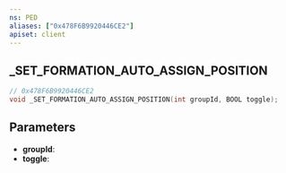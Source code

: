 ```yaml
---
ns: PED
aliases: ["0x478F6B9920446CE2"]
apiset: client
---
```

## _SET_FORMATION_AUTO_ASSIGN_POSITION

```c
// 0x478F6B9920446CE2
void _SET_FORMATION_AUTO_ASSIGN_POSITION(int groupId, BOOL toggle);
```


## Parameters
* **groupId**:
* **toggle**: